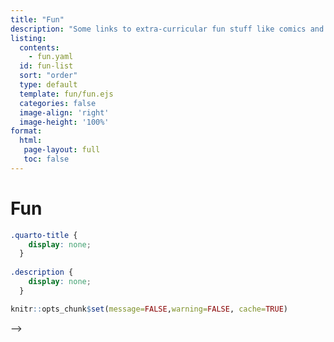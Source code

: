 ```yaml
---
title: "Fun"
description: "Some links to extra-curricular fun stuff like comics and podcast episodes."
listing:
  contents: 
    - fun.yaml
  id: fun-list
  sort: "order"
  type: default
  template: fun/fun.ejs
  categories: false
  image-align: 'right'
  image-height: '100%'
format:
  html:
   page-layout: full
   toc: false
---
```


# Fun

```css
.quarto-title {
    display: none;
  }
  
.description {
    display: none;
  }
```

```r
knitr::opts_chunk$set(message=FALSE,warning=FALSE, cache=TRUE)
```

::: {#fun-list}
:::

<!-- <!-- Accessibility widget script -->

--\> <!-- <script> --> <!-- (function(d){ --> <!--   var s = d.createElement("script"); --> <!--   s.setAttribute("data-position", "3"); --> <!--   s.setAttribute("data-account", "M4YO8zAZCv"); --> <!--   s.setAttribute("src", "https://cdn.userway.org/widget.js"); --> <!--   (d.body || d.head).appendChild(s); --> <!-- })(document) --> <!-- </script> -->
